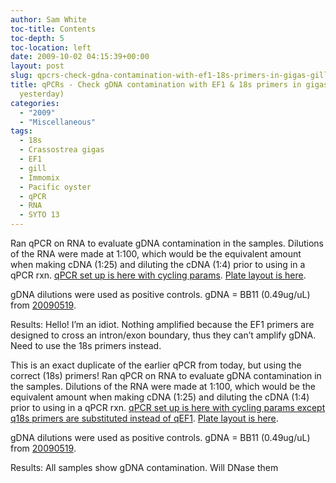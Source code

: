 ```yaml
---
author: Sam White
toc-title: Contents
toc-depth: 5
toc-location: left
date: 2009-10-02 04:15:39+00:00
layout: post
slug: qpcrs-check-gdna-contamination-with-ef1-18s-primers-in-gigas-gill-rna-from-yesterday
title: qPCRs - Check gDNA contamination with EF1 & 18s primers in gigas gill RNA (from
  yesterday)
categories:
  - "2009"
  - "Miscellaneous"
tags:
  - 18s
  - Crassostrea gigas
  - EF1
  - gill
  - Immomix
  - Pacific oyster
  - qPCR
  - RNA
  - SYTO 13
---
```


Ran qPCR on RNA to evaluate gDNA contamination in the samples. Dilutions of the RNA were made at 1:100, which would be the equivalent amount when making cDNA (1:25) and diluting the cDNA (1:4) prior to using in a qPCR rxn. [qPCR set up is here with cycling params](https://eagle.fish.washington.edu/Arabidopsis/Notebook%20Workup%20Files/20091001-01.jpg). [Plate layout is here](http://eagle.fish.washington.edu/Arabidopsis/Notebook%20Workup%20Files/20091001-02.jpg).

gDNA dilutions were used as positive controls. gDNA = BB11 (0.49ug/uL) from [20090519](/Sam%27s+Working+Notebook+Jan-May+2009#sjw20090519).

Results: Hello! I'm an idiot. Nothing amplified because the EF1 primers are designed to cross an intron/exon boundary, thus they can't amplify gDNA. Need to use the 18s primers instead.



This is an exact duplicate of the earlier qPCR from today, but using the correct (18s) primers! Ran qPCR on RNA to evaluate gDNA contamination in the samples. Dilutions of the RNA were made at 1:100, which would be the equivalent amount when making cDNA (1:25) and diluting the cDNA (1:4) prior to using in a qPCR rxn. [qPCR set up is here with cycling params except q18s primers are substituted instead of qEF1](https://eagle.fish.washington.edu/Arabidopsis/Notebook%20Workup%20Files/20091001-01.jpg). [Plate layout is here](http://eagle.fish.washington.edu/Arabidopsis/Notebook%20Workup%20Files/20091001-03.jpg).

gDNA dilutions were used as positive controls. gDNA = BB11 (0.49ug/uL) from [20090519](/Sam%27s+Working+Notebook+Jan-May+2009#sjw20090519).

Results: All samples show gDNA contamination. Will DNase them
